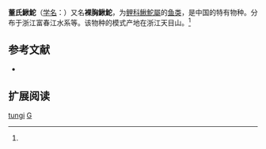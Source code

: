 {{Speciesbox
| name = 董氏鰍鮀
| status = 
| status_system = 
| image = 
| genus = Gobiobotia
| species = tungi
| authority = Fang, 1933<ref name='id6317'>{{cite web| url =http://www.bioinfo.cn/db05/BjdwSpecies.php?action=view&id=6317| title =董氏鰍鮀| work =中国动物物种编目数据库| publisher =中国科学院微生物研究所| author =中国科学院动物研究所| accessdate =2009-04-11| deadurl =yes| archiveurl =https://web.archive.org/web/20160305095433/http://www.bioinfo.cn/db05/BjdwSpecies.php?action=view&id=6317| archivedate =2016-03-05}}</ref>
}}

'''董氏鰍鮀'''（[[学名|学名]]：{{lang|la|''Gobiobotia tungi''}}）又名'''裸胸鰍鮀'''，为[[鲤科|鲤科]][[鰍鮀屬|鰍鮀屬]]的[[鱼类|鱼类]]，是中国的特有物种。分布于浙江富春江水系等。该物种的模式产地在浙江天目山。<ref name='id6317'/>

== 参考文献 ==
{{reflist}}
*{{FishBase_species|genus=Gobiobotia|species=tungi|year=2011|month=12}}
== 扩展阅读 ==
{{refbegin}}
{{wikispecies-inline|Gobiobotia tungi|董氏鰍鮀}}
{{refend}}
{{Taxonbar|from=Q6418177}}

[[Category:鰍鮀屬|tungi]]
[[Category:1933年描述的鱼类|G]]


{{鯉形目小作品}}